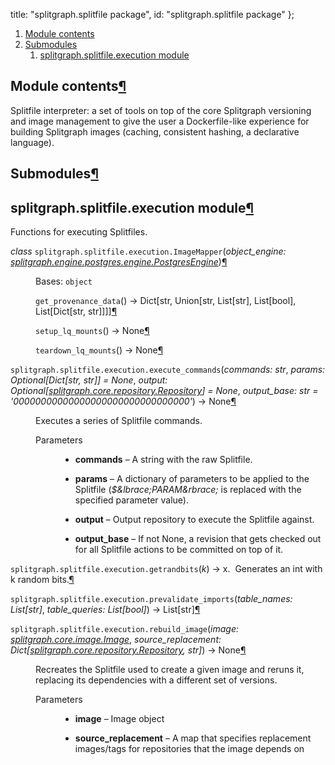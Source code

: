 


  title: "splitgraph.splitfile package",
  id: "splitgraph.splitfile package"
};

<div className=" rst-content"><nav className="toc"><ol className="toc-level toc-level-1"><li className="toc-item toc-item-h2"><a className="toc-link toc-link-h2" href="#module-contents">Module contents</a></li><li className="toc-item toc-item-h2"><a className="toc-link toc-link-h2" href="#submodules">Submodules</a><ol className="toc-level toc-level-2"><li className="toc-item toc-item-h2"><a className="toc-link toc-link-h2" href="#splitgraphsplitfileexecution-module">splitgraph.splitfile.execution module</a></li></ol></li></ol></nav><div className="section" id="module-splitgraph.splitfile">
<span id="module-contents"></span><h2 id="module-contents">Module contents<a className="headerlink" href="#module-splitgraph.splitfile" title="Permalink to this headline">¶</a></h2>
<p>Splitfile interpreter: a set of tools on top of the core Splitgraph versioning and image management to give
the user a Dockerfile-like experience for building Splitgraph images (caching, consistent hashing, a declarative
language).</p>
</div><div className="section" id="splitgraph-splitfile-package">

<div className="section" id="submodules">
<h2 id="submodules">Submodules<a className="headerlink" href="#submodules" title="Permalink to this headline">¶</a></h2>
</div>
<div className="section" id="module-splitgraph.splitfile.execution">
<span id="splitgraph-splitfile-execution-module"></span><h2 id="splitgraphsplitfileexecution-module">splitgraph.splitfile.execution module<a className="headerlink" href="#module-splitgraph.splitfile.execution" title="Permalink to this headline">¶</a></h2>
<p>Functions for executing Splitfiles.</p>
<dl className="py class">
<dt id="splitgraph.splitfile.execution.ImageMapper">
<em className="property"><span className="pre">class</span> </em><code className="sig-prename descclassname"><span className="pre">splitgraph.splitfile.execution.</span></code><code className="sig-name descname"><span className="pre">ImageMapper</span></code><span className="sig-paren">(</span><em className="sig-param"><span className="n"><span className="pre">object_engine</span></span><span className="p"><span className="pre">:</span></span> <span className="n"><a className="reference internal" href="splitgraph.engine.postgres/#splitgraph.engine.postgres.engine.PostgresEngine" title="splitgraph.engine.postgres.engine.PostgresEngine"><span className="pre">splitgraph.engine.postgres.engine.PostgresEngine</span></a></span></em><span className="sig-paren">)</span><a className="headerlink" href="#splitgraph.splitfile.execution.ImageMapper" title="Permalink to this definition">¶</a></dt>
<dd><p>Bases: <code className="xref py py-class docutils literal notranslate"><span className="pre">object</span></code></p>
<dl className="py method">
<dt id="splitgraph.splitfile.execution.ImageMapper.get_provenance_data">
<code className="sig-name descname"><span className="pre">get_provenance_data</span></code><span className="sig-paren">(</span><span className="sig-paren">)</span> → <span className="pre">Dict</span><span className="p"><span className="pre">[</span></span><span className="pre">str</span><span className="p"><span className="pre">,</span> </span><span className="pre">Union</span><span className="p"><span className="pre">[</span></span><span className="pre">str</span><span className="p"><span className="pre">,</span> </span><span className="pre">List</span><span className="p"><span className="pre">[</span></span><span className="pre">str</span><span className="p"><span className="pre">]</span></span><span className="p"><span className="pre">,</span> </span><span className="pre">List</span><span className="p"><span className="pre">[</span></span><span className="pre">bool</span><span className="p"><span className="pre">]</span></span><span className="p"><span className="pre">,</span> </span><span className="pre">List</span><span className="p"><span className="pre">[</span></span><span className="pre">Dict</span><span className="p"><span className="pre">[</span></span><span className="pre">str</span><span className="p"><span className="pre">,</span> </span><span className="pre">str</span><span className="p"><span className="pre">]</span></span><span className="p"><span className="pre">]</span></span><span className="p"><span className="pre">]</span></span><span className="p"><span className="pre">]</span></span><a className="headerlink" href="#splitgraph.splitfile.execution.ImageMapper.get_provenance_data" title="Permalink to this definition">¶</a></dt>
<dd></dd></dl>

<dl className="py method">
<dt id="splitgraph.splitfile.execution.ImageMapper.setup_lq_mounts">
<code className="sig-name descname"><span className="pre">setup_lq_mounts</span></code><span className="sig-paren">(</span><span className="sig-paren">)</span> → <span className="pre">None</span><a className="headerlink" href="#splitgraph.splitfile.execution.ImageMapper.setup_lq_mounts" title="Permalink to this definition">¶</a></dt>
<dd></dd></dl>

<dl className="py method">
<dt id="splitgraph.splitfile.execution.ImageMapper.teardown_lq_mounts">
<code className="sig-name descname"><span className="pre">teardown_lq_mounts</span></code><span className="sig-paren">(</span><span className="sig-paren">)</span> → <span className="pre">None</span><a className="headerlink" href="#splitgraph.splitfile.execution.ImageMapper.teardown_lq_mounts" title="Permalink to this definition">¶</a></dt>
<dd></dd></dl>

</dd></dl>

<dl className="py function">
<dt id="splitgraph.splitfile.execution.execute_commands">
<code className="sig-prename descclassname"><span className="pre">splitgraph.splitfile.execution.</span></code><code className="sig-name descname"><span className="pre">execute_commands</span></code><span className="sig-paren">(</span><em className="sig-param"><span className="n"><span className="pre">commands</span></span><span className="p"><span className="pre">:</span></span> <span className="n"><span className="pre">str</span></span></em>, <em className="sig-param"><span className="n"><span className="pre">params</span></span><span className="p"><span className="pre">:</span></span> <span className="n"><span className="pre">Optional</span><span className="p"><span className="pre">[</span></span><span className="pre">Dict</span><span className="p"><span className="pre">[</span></span><span className="pre">str</span><span className="p"><span className="pre">,</span> </span><span className="pre">str</span><span className="p"><span className="pre">]</span></span><span className="p"><span className="pre">]</span></span></span> <span className="o"><span className="pre">=</span></span> <span className="default_value"><span className="pre">None</span></span></em>, <em className="sig-param"><span className="n"><span className="pre">output</span></span><span className="p"><span className="pre">:</span></span> <span className="n"><span className="pre">Optional</span><span className="p"><span className="pre">[</span></span><a className="reference internal" href="splitgraph.core/#splitgraph.core.repository.Repository" title="splitgraph.core.repository.Repository"><span className="pre">splitgraph.core.repository.Repository</span></a><span className="p"><span className="pre">]</span></span></span> <span className="o"><span className="pre">=</span></span> <span className="default_value"><span className="pre">None</span></span></em>, <em className="sig-param"><span className="n"><span className="pre">output_base</span></span><span className="p"><span className="pre">:</span></span> <span className="n"><span className="pre">str</span></span> <span className="o"><span className="pre">=</span></span> <span className="default_value"><span className="pre">'00000000000000000000000000000000'</span></span></em><span className="sig-paren">)</span> → <span className="pre">None</span><a className="headerlink" href="#splitgraph.splitfile.execution.execute_commands" title="Permalink to this definition">¶</a></dt>
<dd><p>Executes a series of Splitfile commands.</p>
<dl className="field-list simple">
<dt className="field-odd">Parameters</dt>
<dd className="field-odd"><ul className="simple">
<li><p><strong>commands</strong> – A string with the raw Splitfile.</p></li>
<li><p><strong>params</strong> – A dictionary of parameters to be applied to the Splitfile (<cite>$&#38;lbrace;PARAM&#38;rbrace;</cite> is replaced with the specified
parameter value).</p></li>
<li><p><strong>output</strong> – Output repository to execute the Splitfile against.</p></li>
<li><p><strong>output_base</strong> – If not None, a revision that gets checked out for all Splitfile actions to be committed
on top of it.</p></li>
</ul>
</dd>
</dl>
</dd></dl>

<dl className="py function">
<dt id="splitgraph.splitfile.execution.getrandbits">
<code className="sig-prename descclassname"><span className="pre">splitgraph.splitfile.execution.</span></code><code className="sig-name descname"><span className="pre">getrandbits</span></code><span className="sig-paren">(</span><em className="sig-param"><span className="n"><span className="pre">k</span></span></em><span className="sig-paren">)</span> → <span className="pre">x.</span>  <span className="pre">Generates</span> <span className="pre">an</span> <span className="pre">int</span> <span className="pre">with</span> <span className="pre">k</span> <span className="pre">random</span> <span className="pre">bits.</span><a className="headerlink" href="#splitgraph.splitfile.execution.getrandbits" title="Permalink to this definition">¶</a></dt>
<dd></dd></dl>

<dl className="py function">
<dt id="splitgraph.splitfile.execution.prevalidate_imports">
<code className="sig-prename descclassname"><span className="pre">splitgraph.splitfile.execution.</span></code><code className="sig-name descname"><span className="pre">prevalidate_imports</span></code><span className="sig-paren">(</span><em className="sig-param"><span className="n"><span className="pre">table_names</span></span><span className="p"><span className="pre">:</span></span> <span className="n"><span className="pre">List</span><span className="p"><span className="pre">[</span></span><span className="pre">str</span><span className="p"><span className="pre">]</span></span></span></em>, <em className="sig-param"><span className="n"><span className="pre">table_queries</span></span><span className="p"><span className="pre">:</span></span> <span className="n"><span className="pre">List</span><span className="p"><span className="pre">[</span></span><span className="pre">bool</span><span className="p"><span className="pre">]</span></span></span></em><span className="sig-paren">)</span> → <span className="pre">List</span><span className="p"><span className="pre">[</span></span><span className="pre">str</span><span className="p"><span className="pre">]</span></span><a className="headerlink" href="#splitgraph.splitfile.execution.prevalidate_imports" title="Permalink to this definition">¶</a></dt>
<dd></dd></dl>

<dl className="py function">
<dt id="splitgraph.splitfile.execution.rebuild_image">
<code className="sig-prename descclassname"><span className="pre">splitgraph.splitfile.execution.</span></code><code className="sig-name descname"><span className="pre">rebuild_image</span></code><span className="sig-paren">(</span><em className="sig-param"><span className="n"><span className="pre">image</span></span><span className="p"><span className="pre">:</span></span> <span className="n"><a className="reference internal" href="splitgraph.core/#splitgraph.core.image.Image" title="splitgraph.core.image.Image"><span className="pre">splitgraph.core.image.Image</span></a></span></em>, <em className="sig-param"><span className="n"><span className="pre">source_replacement</span></span><span className="p"><span className="pre">:</span></span> <span className="n"><span className="pre">Dict</span><span className="p"><span className="pre">[</span></span><a className="reference internal" href="splitgraph.core/#splitgraph.core.repository.Repository" title="splitgraph.core.repository.Repository"><span className="pre">splitgraph.core.repository.Repository</span></a><span className="p"><span className="pre">,</span> </span><span className="pre">str</span><span className="p"><span className="pre">]</span></span></span></em><span className="sig-paren">)</span> → <span className="pre">None</span><a className="headerlink" href="#splitgraph.splitfile.execution.rebuild_image" title="Permalink to this definition">¶</a></dt>
<dd><p>Recreates the Splitfile used to create a given image and reruns it, replacing its dependencies with a different
set of versions.</p>
<dl className="field-list simple">
<dt className="field-odd">Parameters</dt>
<dd className="field-odd"><ul className="simple">
<li><p><strong>image</strong> – Image object</p></li>
<li><p><strong>source_replacement</strong> – A map that specifies replacement images/tags for repositories that the image depends on</p></li>
</ul>
</dd>
</dl>
</dd></dl>

</div>

</div>
</div>
